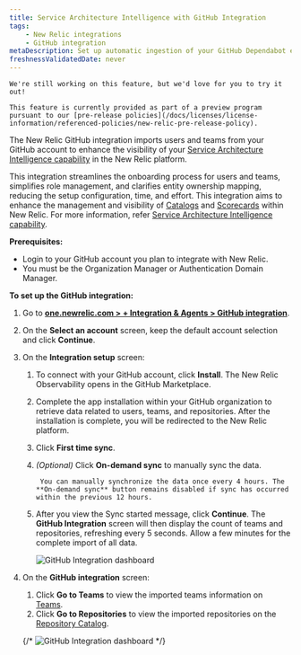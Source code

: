 ```yaml
---
title: Service Architecture Intelligence with GitHub Integration
tags:
    - New Relic integrations
    - GitHub integration
metaDescription: Set up automatic ingestion of your GitHub Dependabot events by using webhook for ongoing ingestion.
freshnessValidatedDate: never
---
```


<Callout title="PREVIEW">

    We're still working on this feature, but we'd love for you to try it out!

    This feature is currently provided as part of a preview program pursuant to our [pre-release policies](/docs/licenses/license-information/referenced-policies/new-relic-pre-release-policy).
</Callout>


The New Relic GitHub integration imports users and teams from your GitHub account to enhance the visibility of your [Service Architecture Intelligence capability](/docs/service-architecture-intelligence/getting-started) in the New Relic platform. 

This integration streamlines the onboarding process for users and teams, simplifies role management, and clarifies entity ownership mapping, reducing the setup configuration, time, and effort. This integration aims to enhance the management and visibility of [Catalogs](/docs/service-architecture-intelligence/catalogs/catalogs) and [Scorecards](/docs/service-architecture-intelligence/scorecards/getting-started) within New Relic. For more information, refer [Service Architecture Intelligence capability](/docs/service-architecture-intelligence/getting-started). 


**Prerequisites:**

* Login to your GitHub account you plan to integrate with New Relic.
* You must be the Organization Manager or Authentication Domain Manager.


**To set up the GitHub integration:**

1. Go to **[one.newrelic.com > + Integration & Agents > GitHub integration](https://one.newrelic.com/marketplace/install-data-source?state=9306060d-b674-b245-083e-ff8d42765e0d)**.
2. On the **Select an account** screen, keep the default account selection and click **Continue**.
3. On the **Integration setup** screen:

    1. To connect with your GitHub account, click **Install**. The New Relic Observability opens in the GitHub Marketplace. 
    2. Complete the app installation within your GitHub organization to retrieve data related to users, teams, and repositories.
        After the installation is complete, you will be redirected to the New Relic platform.
    3. Click **First time sync**.
    4. *(Optional)* Click **On-demand sync** to manually sync the data.

        <Callout variant="tip" title="tip">

            You can manually synchronize the data once every 4 hours. The **On-demand sync** button remains disabled if sync has occurred within the previous 12 hours.

        </Callout>

    5. After you view the Sync started message, click **Continue**. The **GitHub Integration** screen will then display the count of teams and repositories, refreshing every 5 seconds. Allow a few minutes for the complete import of all data.

        <img
            title="GitHub Integration dashboard"
            alt="GitHub Integration dashboard"
            src="/images/github-integration-progress.webp"
        /> 

4. On the **GitHub integration** screen:

    1. Click **Go to Teams** to view the imported teams information on [Teams](/docs/service-architecture-intelligence/teams/teams).
    2. Click **Go to Repositories** to view the imported repositories on the [Repository Catalog](/docs/service-architecture-intelligence/catalogs/repositoryCatalog).


    {/* <img
        title="GitHub Integration dashboard"
        alt="GitHub Integration dashboard"
        src="/images/github-integration-progress.webp"
    /> 
    */}

